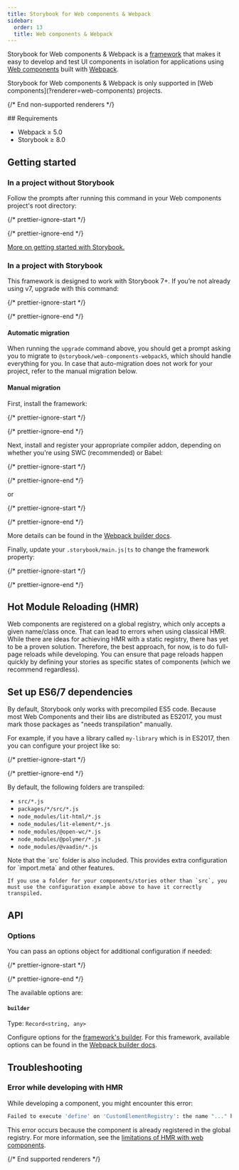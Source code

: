 ```yaml
---
title: Storybook for Web components & Webpack
sidebar:
  order: 13
  title: Web components & Webpack
---
```


Storybook for Web components & Webpack is a [framework](../../contribute/framework.mdx) that makes it easy to develop and test UI components in isolation for applications using [Web components](https://www.webcomponents.org/introduction) built with [Webpack](https://webpack.js.org/).

<If notRenderer="web-components">
  <Callout variant="info">
    Storybook for Web components & Webpack is only supported in [Web components](?renderer=web-components) projects.
  </Callout>

  {/* End non-supported renderers */}
</If>

<If renderer="web-components">
  ## Requirements

  * Webpack ≥ 5.0
  * Storybook ≥ 8.0

  ## Getting started

  ### In a project without Storybook

  Follow the prompts after running this command in your Web components project's root directory:

  {/* prettier-ignore-start */}

  <CodeSnippets path="create-command.md" />

  {/* prettier-ignore-end */}

  [More on getting started with Storybook.](../install.mdx)

  ### In a project with Storybook

  This framework is designed to work with Storybook 7+. If you’re not already using v7, upgrade with this command:

  {/* prettier-ignore-start */}

  <CodeSnippets path="storybook-upgrade.md" />

  {/* prettier-ignore-end */}

  #### Automatic migration

  When running the `upgrade` command above, you should get a prompt asking you to migrate to `@storybook/web-components-webpack5`, which should handle everything for you. In case that auto-migration does not work for your project, refer to the manual migration below.

  #### Manual migration

  First, install the framework:

  {/* prettier-ignore-start */}

  <CodeSnippets path="web-components-webpack5-install.md" />

  {/* prettier-ignore-end */}

  Next, install and register your appropriate compiler addon, depending on whether you're using SWC (recommended) or Babel:

  {/* prettier-ignore-start */}

  <CodeSnippets path="storybook-addon-compiler-swc-auto-install.md" />

  {/* prettier-ignore-end */}

  or

  {/* prettier-ignore-start */}

  <CodeSnippets path="storybook-addon-compiler-babel-auto-install.md" />

  {/* prettier-ignore-end */}

  More details can be found in the [Webpack builder docs](../../builders/webpack.mdx#compiler-support).

  Finally, update your `.storybook/main.js|ts` to change the framework property:

  {/* prettier-ignore-start */}

  <CodeSnippets path="web-components-webpack5-add-framework.md" />

  {/* prettier-ignore-end */}

  ## Hot Module Reloading (HMR)

  Web components are registered on a global registry, which only accepts a given name/class once. That can lead to errors when using classical HMR. While there are ideas for achieving HMR with a static registry, there has yet to be a proven solution. Therefore, the best approach, for now, is to do full-page reloads while developing. You can ensure that page reloads happen quickly by defining your stories as specific states of components (which we recommend regardless).

  ## Set up ES6/7 dependencies

  By default, Storybook only works with precompiled ES5 code. Because most Web Components and their libs are distributed as ES2017, you must mark those packages as "needs transpilation" manually.

  For example, if you have a library called `my-library` which is in ES2017, then you can configure your project like so:

  {/* prettier-ignore-start */}

  <CodeSnippets path="web-components-webpack5-transpilation.md" />

  {/* prettier-ignore-end */}

  By default, the following folders are transpiled:

  * `src/*.js`
  * `packages/*/src/*.js`
  * `node_modules/lit-html/*.js`
  * `node_modules/lit-element/*.js`
  * `node_modules/@open-wc/*.js`
  * `node_modules/@polymer/*.js`
  * `node_modules/@vaadin/*.js`

  <Callout variant="info">
    Note that the `src` folder is also included. This provides extra configuration for `import.meta` and other features.

    If you use a folder for your components/stories other than `src`, you must use the configuration example above to have it correctly transpiled.
  </Callout>

  ## API

  ### Options

  You can pass an options object for additional configuration if needed:

  {/* prettier-ignore-start */}

  <CodeSnippets path="web-components-webpack5-framework-options.md" />

  {/* prettier-ignore-end */}

  The available options are:

  #### `builder`

  Type: `Record<string, any>`

  Configure options for the [framework's builder](../../api/main-config/main-config-framework.mdx#optionsbuilder). For this framework, available options can be found in the [Webpack builder docs](../../builders/webpack.mdx).

  ## Troubleshooting

  ### Error while developing with HMR

  While developing a component, you might encounter this error:

  ```sh
  Failed to execute 'define' on 'CustomElementRegistry': the name "..." has already been used with this registry
  ```

  This error occurs because the component is already registered in the global registry. For more information, see the [limitations of HMR with web components](#hot-module-reloading-hmr).

  {/* End supported renderers */}
</If>
